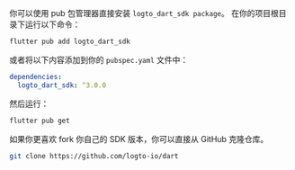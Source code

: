 
<Tabs>

<TabItem value="pub" label="pub.dev">

你可以使用 pub 包管理器直接安装 `logto_dart_sdk package`。
在你的项目根目录下运行以下命令：

```bash
flutter pub add logto_dart_sdk
```

或者将以下内容添加到你的 `pubspec.yaml` 文件中：

```yaml
dependencies:
  logto_dart_sdk: ^3.0.0
```

然后运行：

```bash
flutter pub get
```

</TabItem>

<TabItem value="github" label="GitHub">

如果你更喜欢 fork 你自己的 SDK 版本，你可以直接从 GitHub 克隆仓库。

```bash
git clone https://github.com/logto-io/dart
```

</TabItem>

</Tabs>
